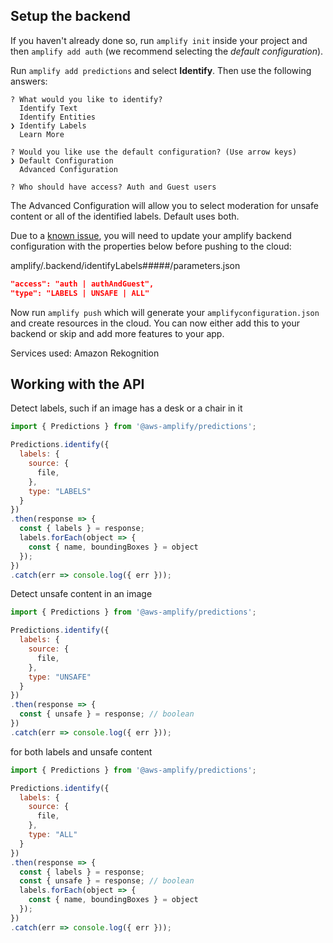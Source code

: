 ## Setup the backend

If you haven't already done so, run `amplify init` inside your project and then `amplify add auth` (we recommend selecting the *default configuration*).

Run `amplify add predictions` and select **Identify**. Then use the following answers:

```console
? What would you like to identify? 
  Identify Text 
  Identify Entities 
❯ Identify Labels 
  Learn More 

? Would you like use the default configuration? (Use arrow keys)
❯ Default Configuration 
  Advanced Configuration 

? Who should have access? Auth and Guest users
```

The Advanced Configuration will allow you to select moderation for unsafe content or all of the identified labels. Default uses both.

Due to a [known issue](https://github.com/aws-amplify/amplify-cli/issues/12208), you will need to update your amplify backend configuration with the properties below before pushing to the cloud:

amplify/.backend/identifyLabels#####/parameters.json
```json
"access": "auth | authAndGuest",
"type": "LABELS | UNSAFE | ALL"
```

Now run `amplify push` which will generate your `amplifyconfiguration.json` and create resources in the cloud. You can now either add this to your backend or skip and add more features to your app.

Services used: Amazon Rekognition

## Working with the API

Detect labels, such if an image has a desk or a chair in it

```javascript
import { Predictions } from '@aws-amplify/predictions';

Predictions.identify({
  labels: {
    source: {
      file,
    },
    type: "LABELS"
  }
})
.then(response => {
  const { labels } = response;
  labels.forEach(object => {
    const { name, boundingBoxes } = object
  });
})
.catch(err => console.log({ err }));
```

Detect unsafe content in an image

```javascript
import { Predictions } from '@aws-amplify/predictions';

Predictions.identify({
  labels: {
    source: {
      file,
    },
    type: "UNSAFE"
  }
})
.then(response => {
  const { unsafe } = response; // boolean 
})
.catch(err => console.log({ err }));
```

for both labels and unsafe content
```javascript
import { Predictions } from '@aws-amplify/predictions';

Predictions.identify({
  labels: {
    source: {
      file,
    },
    type: "ALL"
  }
})
.then(response => {
  const { labels } = response;
  const { unsafe } = response; // boolean 
  labels.forEach(object => {
    const { name, boundingBoxes } = object
  });
})
.catch(err => console.log({ err }));
```
